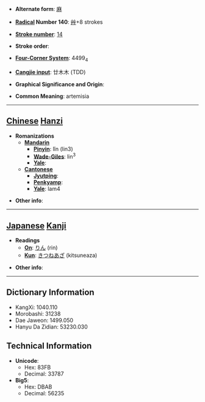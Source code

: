 * '''Alternate form''': [[麻]]

* '''[[Wiktionary:Chinese radical index| Radical]] Number 140''': [[Wiktionary:Chinese radical index 艸|艸]]+8 strokes

* '''[[Wiktionary:Chinese total strokes index|Stroke number]]''': [[Wiktionary:Chinese total strokes index 14|14]]

* '''Stroke order''': 

* '''[[Wiktionary:Chinese four corner index|Four-Corner System]]''': 4499<sub>4</sub>

* '''[[Wiktionary:Chinese Cangjie index|Cangjie input]]''': 廿木木 (TDD)

* '''Graphical Significance and Origin''': 

* '''Common Meaning''': artemisia

----

== [[Chinese]] [[Hanzi]] ==

* '''Romanizations'''
** '''[[Mandarin]]'''
*** '''[[Pinyin]]''': lǐn (lin3)
*** '''[[Wade-Giles]]''': lin<sup>3</sup>
*** '''[[Yale]]''': 
** '''[[Cantonese]]'''
*** '''[[Jyutping]]''':
*** '''[[Penkyamp]]''': 
*** '''[[Yale]]''': lam4

* '''Other info''': 

----

== [[Japanese]] [[Kanji]] ==

* '''Readings'''
** '''[[On]]''': [[りん]] (rin)
** '''[[Kun]]''': [[きつねあざ]] (kitsuneaza)

* '''Other info''':  

----

== Dictionary Information ==

* KangXi: 1040.110
* Morobashi: 31238
* Dae Jaweon: 1499.050
* Hanyu Da Zidian: 53230.030

== Technical Information ==

* '''Unicode''':
** Hex: 83FB
** Decimal: 33787
* '''Big5''':
** Hex: DBAB
** Decimal: 56235